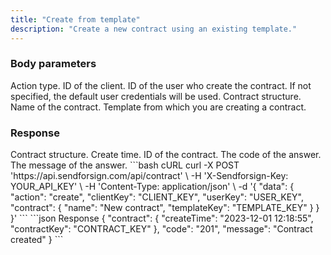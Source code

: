 ```yaml
---
title: "Create from template"
description: "Create a new contract using an existing template."
---
```


### Body parameters

<ParamField body="action" type="string" required>
  Action type.
</ParamField>

<ParamField body="clientKey" type="string" required>
  ID of the client.
</ParamField>

<ParamField body="userKey" type="string">
  ID of the user who create the contract. If not specified, the default user credentials will be used.
</ParamField>

<ParamField body="contract" required>
  Contract structure.

  <Expandable title="child attribute">

  <ParamField body="name" type="string">
    Name of the contract.  
  </ParamField>

  <ParamField body="templateKey" type="string">
    Template from which you are creating a contract.
  </ParamField>

  </Expandable>

</ParamField>

### Response

  <ResponseField name="contract" type="string">
    Contract structure.

  <Expandable title="child attribute">

<ResponseField name="createTime" type="string">
  Create time.
</ResponseField>

<ResponseField name="contractKey" type="string">
  ID of the contract.
</ResponseField>

  </Expandable>

  </ResponseField>

<ResponseField name="code" type="string">
  The code of the answer.
</ResponseField>

<ResponseField name="message" type="string">
  The message of the answer.
</ResponseField>

<RequestExample>
```bash cURL
curl -X POST 'https://api.sendforsign.com/api/contract' \
     -H 'X-Sendforsign-Key: YOUR_API_KEY' \
     -H 'Content-Type: application/json' \
     -d '{ 
		  "data": {
				   "action": "create",
				   "clientKey": "CLIENT_KEY",
                   "userKey": "USER_KEY", 
				   "contract": {
							  "name": "New contract",
							  "templateKey": "TEMPLATE_KEY"
						     }
				  }
       }'
```
</RequestExample>

<ResponseExample>
```json Response
     {
       "contract": {
                "createTime": "2023-12-01 12:18:55",
                "contractKey": "CONTRACT_KEY"
                 },
       "code": "201",
       "message": "Contract created"
    }
```
</ResponseExample>

